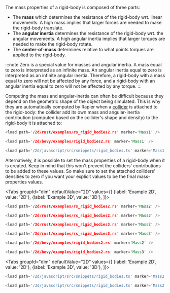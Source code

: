 
The mass properties of a rigid-body is composed of three parts:
- The **mass** which determines the resistance of the rigid-body wrt. linear movements. A high mass implies that
  larger forces are needed to make the rigid-body translate.
- The **angular inertia** determines the resistance of the rigid-body wrt. the angular movements. A high angular
  inertia implies that larger torques are needed to make the rigid-body rotate.
- The **center-of-mass** determines relative to what points torques are applied to the rigid-body.

:::note
Zero is a special value for masses and angular inertia. A mass equal to zero is interpreted as an infinite mass.
An angular inertia equal to zero is interpreted as an infinite angular inertia. Therefore, a rigid-body with a
mass equal to zero will not be affected by any force, and a rigid-body with an angular inertia equal to zero will
not be affected by any torque.
:::

Computing the mass and angular-inertia can often be difficult because they depend on the geometric shape of the
object being simulated. This is why they are automatically computed by Rapier when a [collider](./rigid_body_mass_properties.mdx#collider) is
attached to the rigid-body: the collider add its own mass and angular-inertia contribution (computed based on the
collider's shape and density) to the rigid-body it is attached to:

<rapier>

```rust
<load path='/2d/rust/examples/rs_rigid_bodies2.rs' marker='Mass1' />
```

</rapier>

<bevy>

```rust
<load path='/2d/bevy/examples/rigid_bodies2.rs' marker='Mass1' />
```

</bevy>
<js>

```js
<load path='/2d/javascript/src/snippets/rigid_bodies.ts' marker='Mass1' />
```

</js>

Alternatively, it is possible to set the mass properties of a rigid-body when it is created. Keep in mind that
this won't prevent the colliders' contributions to be added to these values. So make sure to set the attached
colliders' densities to zero if you want your explicit values to be the final mass-properties values.

<rapier>

<Tabs
groupId="dim"
defaultValue="2D"
values={[
{label: 'Example 2D', value: '2D'},
{label: 'Example 3D', value: '3D'},
]}>
<TabItem value="2D">

```rust
<load path='/2d/rust/examples/rs_rigid_bodies2.rs' marker='Mass2' />
```
```rust
<load path='/2d/rust/examples/rs_rigid_bodies2.rs' marker='Mass3' />
```

  </TabItem>
  <TabItem value="3D">

```rust
<load path='/3d/rust/examples/rs_rigid_bodies3.rs' marker='Mass2' />
```
```rust
<load path='/3d/rust/examples/rs_rigid_bodies3.rs' marker='Mass3' />
```

  </TabItem>
</Tabs>

</rapier>
<bevy>

```rust
<load path='/2d/bevy/examples/rigid_bodies2.rs' marker='Mass2' />
```
```rust
<load path='/2d/bevy/examples/rigid_bodies2.rs' marker='Mass3' />
```

</bevy>
<js>

<Tabs
groupId="dim"
defaultValue="2D"
values={[
{label: 'Example 2D', value: '2D'},
{label: 'Example 3D', value: '3D'},
]}>
<TabItem value="2D">

```js
<load path='/2d/javascript/src/snippets/rigid_bodies.ts' marker='Mass2' />
```

  </TabItem>
  <TabItem value="3D">

```js
<load path='/3d/javascript/src/snippets/rigid_bodies.ts' marker='Mass2' />
```

  </TabItem>
</Tabs>

</js>
